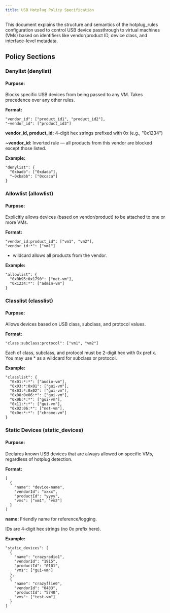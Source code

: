 ```yaml
---
title: USB Hotplug Policy Specification
---
```


This document explains the structure and semantics of the hotplug_rules configuration used to control USB device passthrough to virtual machines (VMs) based on identifiers like vendor/product ID, device class, and interface-level metadata.

## **Policy Sections**

### **Denylist (denylist)**

#### **Purpose:**

Blocks specific USB devices from being passed to any VM.
Takes precedence over any other rules.

**Format:**

```
"vendor_id": ["product_id1", "product_id2"],
"~vendor_id": ["product_id3"]
```

**vendor\_id, product\_id:**
4-digit hex strings prefixed with 0x (e.g., "0x1234")

**~vendor\_id:**
Inverted rule — all products from this vendor are blocked except those listed.

**Example:**

```
"denylist": {
  "0xbadb": ["0xdada"],
  "~0xbabb": ["0xcaca"]
}
```

### **Allowlist (allowlist)**

#### **Purpose:**

Explicitly allows devices (based on vendor/product) to be attached to one or more VMs.

**Format:**

```
"vendor_id:product_id": ["vm1", "vm2"],
"vendor_id:*": ["vm1"]
```

*   wildcard allows all products from the vendor.

**Example:**

```
"allowlist": {
  "0x0b95:0x1790": ["net-vm"],
  "0x1234:*": ["admin-vm"]
}
```

### **Classlist (classlist)**

#### **Purpose:**

Allows devices based on USB class, subclass, and protocol values.

**Format:**

```
"class:subclass:protocol": ["vm1", "vm2"]
```

Each of class, subclass, and protocol must be 2-digit hex with 0x prefix.
You may use \* as a wildcard for subclass or protocol.

**Example:**

```
"classlist": {
  "0x01:*:*": ["audio-vm"],
  "0x03:*:0x01": ["gui-vm"],
  "0x03:*:0x02": ["gui-vm"],
  "0x08:0x06:*": ["gui-vm"],
  "0x0b:*:*": ["gui-vm"],
  "0x11:*:*": ["gui-vm"],
  "0x02:06:*": ["net-vm"],
  "0x0e:*:*": ["chrome-vm"]
}
```

### **Static Devices (static\_devices)**

#### **Purpose:**

Declares known USB devices that are always allowed on specific VMs, regardless of hotplug detection.

**Format:**

```
[
  {
    "name": "device-name",
    "vendorId": "xxxx",
    "productId": "yyyy",
    "vms": ["vm1", "vm2"]
  }
]
```

**name:** Friendly name for reference/logging.

IDs are 4-digit hex strings (no 0x prefix here).

**Example:**

```
"static_devices": [
  {
    "name": "crazyradio1",
    "vendorId": "1915",
    "productId": "0101",
    "vms": ["gui-vm"]
  },
  {
    "name": "crazyflie0",
    "vendorId": "0483",
    "productId": "5740",
    "vms": ["test-vm"]
  }
]
```
